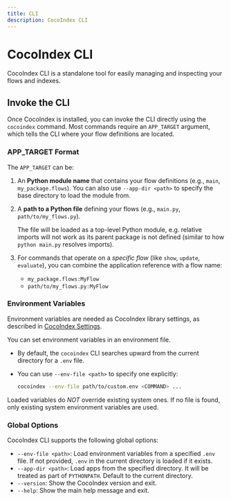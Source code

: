 ---
title: CLI
description: CocoIndex CLI
---


# CocoIndex CLI

CocoIndex CLI is a standalone tool for easily managing and inspecting your flows and indexes.

## Invoke the CLI

Once CocoIndex is installed, you can invoke the CLI directly using the `cocoindex` command. Most commands require an `APP_TARGET` argument, which tells the CLI where your flow definitions are located.

### APP_TARGET Format

The `APP_TARGET` can be:
1.  An **Python module name** that contains your flow definitions (e.g., `main`, `my_package.flows`).
    You can also use `--app-dir <path>` to specify the base directory to load the module from.

2.  A **path to a Python file** defining your flows (e.g., `main.py`, `path/to/my_flows.py`).

    The file will be loaded as a top-level Python module, e.g. relative imports will not work as its parent package is not defined (similar to how `python main.py` resolves imports).

3.  For commands that operate on a *specific flow* (like `show`, `update`, `evaluate`), you can combine the application reference with a flow name:
    * `my_package.flows:MyFlow`
    * `path/to/my_flows.py:MyFlow`

### Environment Variables

Environment variables are needed as CocoIndex library settings, as described in [CocoIndex Settings](settings#list-of-environment-variables).

You can set environment variables in an environment file.

*   By default, the `cocoindex` CLI searches upward from the current directory for a `.env` file.
*   You can use `--env-file <path>` to specify one explicitly:

    ```sh
    cocoindex --env-file path/to/custom.env <COMMAND> ...
    ```

Loaded variables do *NOT* override existing system ones.
If no file is found, only existing system environment variables are used.

### Global Options

CocoIndex CLI supports the following global options:

* `--env-file <path>`: Load environment variables from a specified `.env` file. If not provided, `.env` in the current directory is loaded if it exists.
* `--app-dir <path>`: Load apps from the specified directory. It will be treated as part of `PYTHONPATH`. Default to the current directory.
* `--version`: Show the CocoIndex version and exit.
* `--help`: Show the main help message and exit.


<CliCommands />
